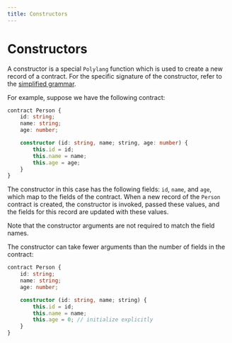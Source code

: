 ```yaml
---
title: Constructors
---
```


# Constructors


A constructor is a special `Polylang` function which is used to create a new record of a contract. For the specific signature of the constructor, 
refer to the [simplified grammar](general-structure).

For example, suppose we have the following contract:

```typescript
contract Person {
    id: string;
    name: string;
    age: number;

    constructor (id: string, name; string, age: number) {
        this.id = id;
        this.name = name;
        this.age = age;
    }
}
```

The constructor in this case has the following fields: `id`, `name`, and `age`, which map to the fields of the contract. When a new record of the `Person` contract is created,
the constructor is invoked, passed these values, and the fields for this record are updated with these values.

<Callout type="info" emoji="ℹ️">
  Note that the constructor arguments are not required to match the field names.
</Callout>

The constructor can take fewer arguments than the number of fields in the contract:

```typescript
contract Person {
    id: string;
    name: string;
    age: number;

    constructor (id: string, name; string) {
        this.id = id;
        this.name = name;
        this.age = 0; // initialize explicitly
    }
}
```